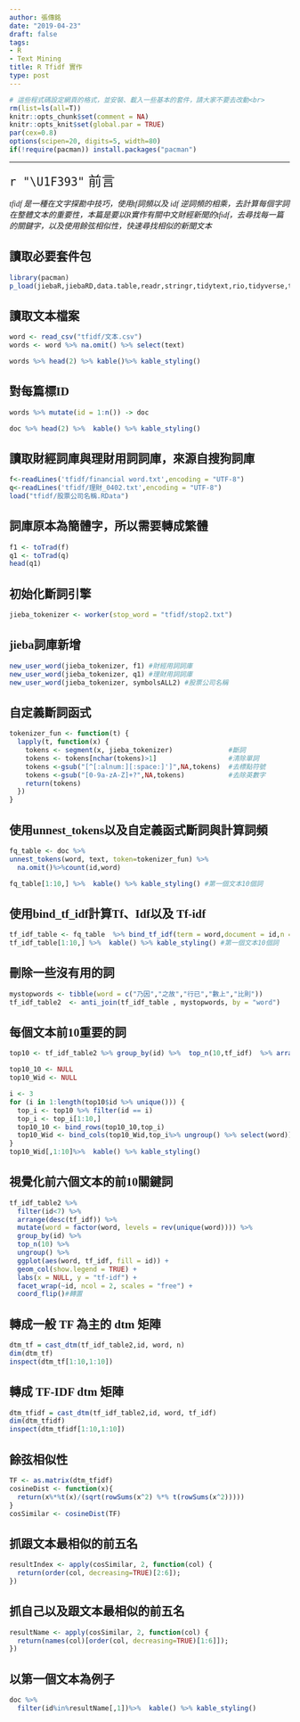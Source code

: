 ```yaml
---
author: 張傳銘
date: "2019-04-23"
draft: false
tags:
- R
- Text Mining
title: R Tfidf 實作
type: post
---
```


```r
# 這些程式碼設定網頁的格式，並安裝、載入一些基本的套件，請大家不要去改動<br>
rm(list=ls(all=T))
knitr::opts_chunk$set(comment = NA)
knitr::opts_knit$set(global.par = TRUE)
par(cex=0.8)
options(scipen=20, digits=5, width=80)
if(!require(pacman)) install.packages("pacman")
```
<hr>
<p class="qiz">
<span style="font-size:24px">`r "\U1F393"` <font face="微軟正黑體">前言</font>
</span><br>
</p class="qiz">

<font face="微軟正黑體">

 *tfidf 是一種在文字探勘中技巧，使用tf詞頻以及 idf 逆詞頻的相乘，去計算每個字詞在整體文本的重要性，本篇是要以R實作有關中文財經新聞的tfidf，去尋找每一篇的關鍵字，以及使用餘弦相似性，快速尋找相似的新聞文本 *

## 讀取必要套件包
```r
library(pacman)
p_load(jiebaR,jiebaRD,data.table,readr,stringr,tidytext,rio,tidyverse,tm,tmcn,kableExtra)

```
## 讀取文本檔案

```r
word <- read_csv("tfidf/文本.csv")
words <- word %>% na.omit() %>% select(text)
```
```r
words %>% head(2) %>% kable()%>% kable_styling()

```

## 對每篇標ID

```r
words %>% mutate(id = 1:n()) -> doc
```

```r
doc %>% head(2) %>%  kable() %>% kable_styling()
```

## 讀取財經詞庫與理財用詞詞庫，來源自搜狗詞庫
```r
f<-readLines('tfidf/financial word.txt',encoding = "UTF-8")
q<-readLines('tfidf/理財_0402.txt',encoding = "UTF-8")
load("tfidf/股票公司名稱.RData")
```

## 詞庫原本為簡體字，所以需要轉成繁體
```r
f1 <- toTrad(f)
q1 <- toTrad(q)
head(q1)
```

## 初始化斷詞引擎
```r
jieba_tokenizer <- worker(stop_word = "tfidf/stop2.txt")

```

## jieba詞庫新增 
```r
new_user_word(jieba_tokenizer, f1) #財經用詞詞庫
new_user_word(jieba_tokenizer, q1) #理財用詞詞庫
new_user_word(jieba_tokenizer, symbolsALL2) #股票公司名稱
```

## 自定義斷詞函式
```r
tokenizer_fun <- function(t) {
  lapply(t, function(x) {
    tokens <- segment(x, jieba_tokenizer)              #斷詞
    tokens <- tokens[nchar(tokens)>1]                  #清除單詞
    tokens <-gsub("[^[:alnum:][:space:]']",NA,tokens)  #去標點符號
    tokens <-gsub("[0-9a-zA-Z]+?",NA,tokens)           #去除英數字
    return(tokens)
  })
}
```

## 使用unnest_tokens以及自定義函式斷詞與計算詞頻
```r
fq_table <- doc %>% 
unnest_tokens(word, text, token=tokenizer_fun) %>% 
  na.omit()%>%count(id,word)

fq_table[1:10,] %>%  kable() %>% kable_styling() #第一個文本10個詞
```

## 使用bind_tf_idf計算Tf、Idf以及 Tf-idf
```r
tf_idf_table <- fq_table  %>% bind_tf_idf(term = word,document = id,n = n)
tf_idf_table[1:10,] %>%  kable() %>% kable_styling() #第一個文本10個詞

```

## 刪除一些沒有用的詞
```r
mystopwords <- tibble(word = c("乃因","之故","行已","數上","比則"))
tf_idf_table2  <- anti_join(tf_idf_table , mystopwords, by = "word")
```

## 每個文本前10重要的詞
```r
top10 <- tf_idf_table2 %>% group_by(id) %>%  top_n(10,tf_idf)  %>% arrange(id,desc(tf_idf))

top10_10 <- NULL
top10_Wid <- NULL 

i <- 3
for (i in 1:length(top10$id %>% unique())) {
  top_i <- top10 %>% filter(id == i)
  top_i <- top_i[1:10,]
  top10_10 <- bind_rows(top10_10,top_i)
  top10_Wid <- bind_cols(top10_Wid,top_i%>% ungroup() %>% select(word))
}
top10_Wid[,1:10]%>%  kable() %>% kable_styling()
```

## 視覺化前六個文本的前10關鍵詞
```r

tf_idf_table2 %>%
  filter(id<7) %>% 
  arrange(desc(tf_idf)) %>%
  mutate(word = factor(word, levels = rev(unique(word)))) %>% 
  group_by(id) %>% 
  top_n(10) %>% 
  ungroup() %>%
  ggplot(aes(word, tf_idf, fill = id)) +
  geom_col(show.legend = TRUE) +
  labs(x = NULL, y = "tf-idf") +
  facet_wrap(~id, ncol = 2, scales = "free") +
  coord_flip()#轉置
```

## 轉成一般 TF 為主的 dtm 矩陣

```r
dtm_tf = cast_dtm(tf_idf_table2,id, word, n)
dim(dtm_tf)
inspect(dtm_tf[1:10,1:10])

```

## 轉成 TF-IDF dtm 矩陣
```r

dtm_tfidf = cast_dtm(tf_idf_table2,id, word, tf_idf)
dim(dtm_tfidf)
inspect(dtm_tfidf[1:10,1:10])
```

## 餘弦相似性
```r
TF <- as.matrix(dtm_tfidf)
cosineDist <- function(x){
  return(x%*%t(x)/(sqrt(rowSums(x^2) %*% t(rowSums(x^2))))) 
}
cosSimilar <- cosineDist(TF)
```

## 抓跟文本最相似的前五名
```r
resultIndex <- apply(cosSimilar, 2, function(col) {
  return(order(col, decreasing=TRUE)[2:6]);
})
```

## 抓自己以及跟文本最相似的前五名
```r
resultName <- apply(cosSimilar, 2, function(col) {
  return(names(col)[order(col, decreasing=TRUE)[1:6]]);
})

```

## 以第一個文本為例子

```r
doc %>% 
  filter(id%in%resultName[,1])%>%  kable() %>% kable_styling()

```

</font>


